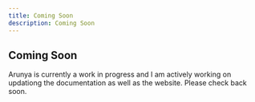 ```yaml
---
title: Coming Soon
description: Coming Soon
---
```


## Coming Soon
Arunya is currently a work in progress and I am actively working on updationg the documentation as well as the website. Please check back soon.